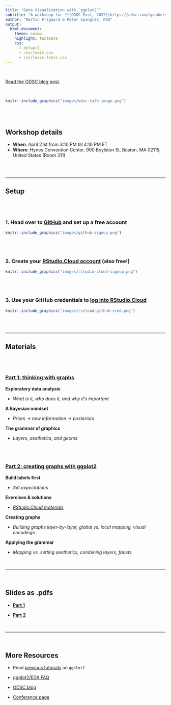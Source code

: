 ```yaml
---
title: "Data Visualization with `ggplot2`"
subtitle: "A workshop for **[ODSC East, 2022](https://odsc.com/speakers/data-visualization-with-ggplot2/)**"
author: "Martin Frigaard & Peter Spangler, PDG"
output:
  html_document:
    theme: cosmo
    highlight: textmate
    css:
      - default
      - css/lexis.css
      - css/lexis-fonts.css
---
```


<br>

[Read the ODSC blog post](https://opendatascience.com/ggplot2-a-framework-for-thinking-with-graphs/).

<br>

```r
knitr::include_graphics("images/odsc-talk-image.png")
```

<br><br> 

## Workshop details

- **When**: April 21st from 3:10 PM till 4:10 PM ET
- **Where**: Hynes Convention Center, 900 Boylston St, Boston, MA 02115, United States (Room 311)

<br><br>



***

## Setup

<br><br>

### 1. Head over to [GitHub](https://github.com/) and set up a free account

```r
knitr::include_graphics("images/github-signup.png")
```

<br><br>

### 2. Create your [RStudio.Cloud account](https://rstudio.cloud/plans/free) (also free!)


```r
knitr::include_graphics("images/rstudio-cloud-signup.png")
```

<br><br>

### 3. Use your GitHub credentials to [log into RStudio.Cloud](https://client.login.rstudio.cloud/oauth/register?redirect=https%3A%2F%2Fclient.login.rstudio.cloud%2Foauth%2Flogin%3Fshow_auth%3D0%26show_login%3D0) 

```r
knitr::include_graphics("images/rscloud-github-cred.png")
```

<br><br>

***

## Materials 

<br><br>

### [Part 1: thinking with graphs](https://mjfrigaard.github.io/odsc-ggplot2-2022/ggplot2-slides-01.html#1)

**Exploratory data analysis**

- *What is it, who does it, and why it's important*

**A Bayesian mindset**

- *Priors -> new information -> posteriors*

**The grammar of graphics**

- *Layers, aesthetics, and geoms*

<br><br>
  
### [Part 2: creating graphs with ggplot2](https://mjfrigaard.github.io/odsc-ggplot2-2022/ggplot2-slides-02.html#1) 

**Build labels first**

- *Set expectations*

**Exercises & solutions**

- *[RStudio.Cloud materials](https://rstudio.cloud/spaces/225054/content/all?sort=name_asc)*

**Creating graphs**

- *Building graphs layer-by-layer, global vs. local mapping, visual encodings*

**Applying the grammar**

- *Mapping vs. setting aesthetics, combining layers, facets*

<br>

***

<br>

## Slides as .pdfs

+ **[Part 1](https://github.com/mjfrigaard/odsc-ggplot2-2022/blob/gh-pages/pdfs/ggplot2-slides-01.pdf)**

+ **[Part 2](https://github.com/mjfrigaard/odsc-ggplot2-2022/blob/gh-pages/pdfs/ggplot2-slides-02.pdf)**

<br>

***

<br>

## More Resources 


- Read [previous tutorials](https://www.storybench.org/getting-started-data-visualization-r-using-ggplot2/) on `ggplot2`

+ [ggplot2/EDA FAQ](https://github.com/mjfrigaard/odsc-ggplot2-2022/blob/gh-pages/pdfs/ODSC Data Visualization Workshop - Notes.pdf)

- [ODSC blog](https://odsc.com/blog/)

- [Conference page](https://odsc.com/boston/) 

